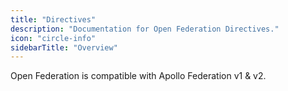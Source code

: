 ```yaml
---
title: "Directives"
description: "Documentation for Open Federation Directives."
icon: "circle-info"
sidebarTitle: "Overview"
---
```


Open Federation is compatible with Apollo Federation v1 & v2.

<CardGroup>
  <Card
    title="@shareable"
    icon="share-nodes"
    href="/federation/directives/shareable"
    horizontal
  />
  <Card
    title="@authenticated"
    icon="lock"
    href="/federation/directives/authenticated"
    horizontal
  />
  <Card
    title="@requiresScopes"
    icon="key"
    href="/federation/directives/requiresscopes"
    horizontal
  />
  <Card
    title="@openfed__subscriptionFilter"
    icon="filter"
    href="/federation/directives/openfed__subscriptionfilter"
    horizontal
  />
  <Card
    title="@openfed__configureDescription"
    icon="pen-to-square"
    href="/federation/directives/openfed__configuredescription"
    horizontal
  />
</CardGroup>
